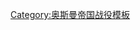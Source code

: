 <noinclude>{{NoteTA
|1=zh-hans:奥斯曼;zh-hant:鄂圖曼;}}</noinclude>{{Campaign
|name = Campaignbox 葡萄牙－土耳其战争
|title = {{Link-en|奥斯曼－葡萄牙冲突|Ottoman–Portuguese conflicts}}
|listclass = hlist
|battles  = 
* [[1481年十字軍|土耳其十字军运动 (1481年)]]
* [[第乌战役 (1509年)]]
* {{Link-en|葡萄牙征服果阿 (1510年)|Portuguese Conquest of Goa (1510)|征服果阿 (1510年)}}
* {{Link-en|吉達圍攻戰|Siege of Jeddah}}
* [[第乌围攻战 (1531年)]]
* {{Link-en|征服突尼斯 (1535年)|Conquest of Tunis (1535)}}
* {{Link-en|奥斯曼在印度洋海上远征|Ottoman naval expeditions in the Indian Ocean|印度洋战事}}
* {{Link-en|奥斯曼－葡萄牙冲突 (1538年－1559年)|Ottoman–Portuguese conflicts (1538–59)}}
** [[第乌围攻战 (1538年)]]
* {{Link-en|奥斯曼－葡萄牙冲突 (1558年－1566年)|Ottoman–Portuguese conflicts (1558–66)}}
* [[鄂圖曼遠征亞齊]]
* [[三王战役|凯比尔堡战役]]
* [[鄂圖曼－葡萄牙戰爭 (1580年－1589年)]]
* [[鄂圖曼－威尼斯戰爭 (1714年–1718年)]]
}}<noinclude>
[[Category:奥斯曼帝国战役模板]]
</noinclude>